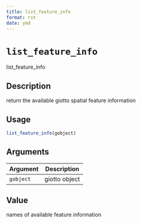 ```yaml
--- 
title: list_feature_info 
format: rst 
date: ymd 
--- 
```

# `list_feature_info`

list_feature_info


## Description

return the available giotto spatial feature information


## Usage

```r
list_feature_info(gobject)
```


## Arguments

Argument      |Description
------------- |----------------
`gobject`     |     giotto object


## Value

names of available feature information



